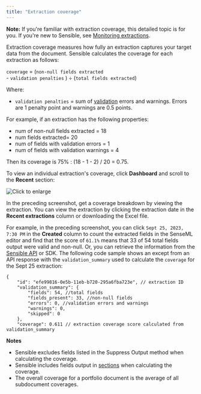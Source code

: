```yaml
---
title: "Extraction coverage"
---
```


**Note:** If you're familiar with extraction coverage, this detailed topic is for you. If you're new to Sensible, see [Monitoring extractions](https://sensible-87.mintlify.app/best-practices/monitoring-extractions).

Extraction coverage measures how fully an extraction captures your target data from the document. Sensible calculates the coverage for each extraction as follows:

`coverage` \= (`non-null fields extracted` <br/>\- `validation penalties` ) ÷ (`total fields extracted`) 

Where:

* `validation penalties` \= sum of [validation](https://sensible-87.mintlify.app/best-practices/validating-extractions) errors and warnings. Errors are 1 penalty point and warnings are 0.5 points.

For example, if an extraction has the following properties:

* num of non-null fields extracted = 18
* num fields extracted= 20
* num of fields with validation errors = 1
* num of fields with validation warnings = 4

Then its coverage is 75% : (18 - 1 - 2) / 20 = 0.75\. 

To view an individual extraction's coverage, click **Dashboard** and scroll to the **Recent** section:

![Click to enlarge](/images/dashboard_coverage_1.png)

In the preceding screenshot, get a coverage breakdown by viewing the extraction. You can view the extraction by clicking the extraction date in the **Recent extractions** column or downloading the Excel file.

For example, in the preceding screenshot, you can click `Sept 25, 2023, 7:30 PM` in the **Created** column to count the extracted fields in the SenseML editor and find that the score of `61.1%` means that 33 of 54 total fields output were valid and non-null. Or, you can retrieve the information from the [Sensible API](https://sensible-87.mintlify.app/api-reference/extraction/retrieve-extractions/retrieve-extraction-by-id) or SDK. The following code sample shows an except from an API response with the `validation_summary` used to calculate the `coverage` for the Sept 25 extraction:

``` 
{
	"id": "efe99816-0e5b-11eb-b720-295a6fba723e", // extraction ID
	"validation_summary": {
		"fields": 54, //total fields
		"fields_present": 33, //non-null fields
		"errors": 0, //validation errors and warnings
		"warnings": 0,
		"skipped": 0
	},
	"coverage": 0.611 // extraction coverage score calculated from validation_summary
```
**Notes**

* Sensible excludes fields listed in the Suppress Output method when calculating the coverage.
* Sensible includes fields output in [sections](https://sensible-87.mintlify.app/senseml-reference/sections/overview) when calculating the coverage.
* The overall coverage for a portfolio document is the average of all subdocument coverages.